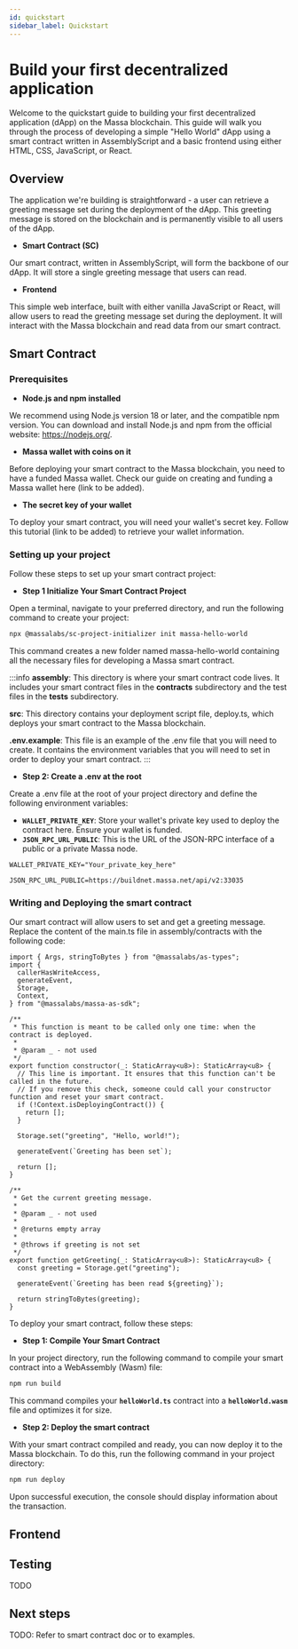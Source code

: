 ```yaml
---
id: quickstart
sidebar_label: Quickstart
---
```


# Build your first decentralized application

Welcome to the quickstart guide to building your first decentralized application (dApp) on the Massa blockchain. This guide will walk you through the process of developing a simple "Hello World" dApp using a smart contract written in AssemblyScript and a basic frontend using either HTML, CSS, JavaScript, or React.

## Overview

The application we're building is straightforward - a user can retrieve a greeting message set during the deployment of the dApp. This greeting message is stored on the blockchain and is permanently visible to all users of the dApp.

- **Smart Contract (SC)**

Our smart contract, written in AssemblyScript, will form the backbone of our dApp. It will store a single greeting message that users can read.

- **Frontend**

This simple web interface, built with either vanilla JavaScript or React, will allow users to read the greeting message set during the deployment. It will interact with the Massa blockchain and read data from our smart contract.

## Smart Contract

### Prerequisites

- **Node.js and npm installed**

We recommend using Node.js version 18 or later, and the compatible npm version. You can download and install Node.js and npm from the official website: https://nodejs.org/.

- **Massa wallet with coins on it**

Before deploying your smart contract to the Massa blockchain, you need to have a funded Massa wallet. Check our guide on creating and funding a Massa wallet here (link to be added).

- **The secret key of your wallet**

To deploy your smart contract, you will need your wallet's secret key. Follow this tutorial (link to be added) to retrieve your wallet information.

### Setting up your project

Follow these steps to set up your smart contract project:

- **Step 1 Initialize Your Smart Contract Project**

Open a terminal, navigate to your preferred directory, and run the following command to create your project:

```bash
npx @massalabs/sc-project-initializer init massa-hello-world
```

This command creates a new folder named massa-hello-world containing all the necessary files for developing a Massa smart contract.

:::info
**assembly**: This directory is where your smart contract code lives. It includes your smart contract files in the **contracts** subdirectory and the test files in the **tests** subdirectory.

**src**: This directory contains your deployment script file, deploy.ts, which deploys your smart contract to the Massa blockchain.

**.env.example**: This file is an example of the .env file that you will need to create. It contains the environment variables that you will need to set in order to deploy your smart contract.
:::

- **Step 2: Create a .env at the root**

Create a .env file at the root of your project directory and define the following environment variables:

- **`WALLET_PRIVATE_KEY`**: Store your wallet's private key used to deploy the contract here. Ensure your wallet is funded.
- **`JSON_RPC_URL_PUBLIC`**: This is the URL of the JSON-RPC interface of a public or a private Massa node.

```
WALLET_PRIVATE_KEY="Your_private_key_here"

JSON_RPC_URL_PUBLIC=https://buildnet.massa.net/api/v2:33035
```

### Writing and Deploying the smart contract

Our smart contract will allow users to set and get a greeting message. Replace the content of the main.ts file in assembly/contracts with the following code:

```tsx
import { Args, stringToBytes } from "@massalabs/as-types";
import {
  callerHasWriteAccess,
  generateEvent,
  Storage,
  Context,
} from "@massalabs/massa-as-sdk";

/**
 * This function is meant to be called only one time: when the contract is deployed.
 *
 * @param _ - not used
 */
export function constructor(_: StaticArray<u8>): StaticArray<u8> {
  // This line is important. It ensures that this function can't be called in the future.
  // If you remove this check, someone could call your constructor function and reset your smart contract.
  if (!Context.isDeployingContract()) {
    return [];
  }

  Storage.set("greeting", "Hello, world!");

  generateEvent(`Greeting has been set`);

  return [];
}

/**
 * Get the current greeting message.
 *
 * @param _ - not used
 *
 * @returns empty array
 *
 * @throws if greeting is not set
 */
export function getGreeting(_: StaticArray<u8>): StaticArray<u8> {
  const greeting = Storage.get("greeting");

  generateEvent(`Greeting has been read ${greeting}`);

  return stringToBytes(greeting);
}
```

To deploy your smart contract, follow these steps:

- **Step 1: Compile Your Smart Contract**

In your project directory, run the following command to compile your smart contract into a WebAssembly (Wasm) file:

```bash
npm run build
```

This command compiles your **`helloWorld.ts`** contract into a **`helloWorld.wasm`** file and optimizes it for size.

- **Step 2: Deploy the smart contract**

With your smart contract compiled and ready, you can now deploy it to the Massa blockchain. To do this, run the following command in your project directory:

```bash
npm run deploy
```

Upon successful execution, the console should display information about the transaction.

## Frontend

## Testing

TODO

## Next steps

TODO: Refer to smart contract doc or to examples.
